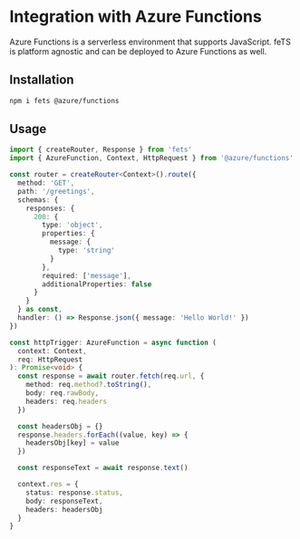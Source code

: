 # Integration with Azure Functions

Azure Functions is a serverless environment that supports JavaScript. feTS is platform agnostic and
can be deployed to Azure Functions as well.

## Installation

```sh npm2yarn
npm i fets @azure/functions
```

## Usage

```ts
import { createRouter, Response } from 'fets'
import { AzureFunction, Context, HttpRequest } from '@azure/functions'

const router = createRouter<Context>().route({
  method: 'GET',
  path: '/greetings',
  schemas: {
    responses: {
      200: {
        type: 'object',
        properties: {
          message: {
            type: 'string'
          }
        },
        required: ['message'],
        additionalProperties: false
      }
    }
  } as const,
  handler: () => Response.json({ message: 'Hello World!' })
})

const httpTrigger: AzureFunction = async function (
  context: Context,
  req: HttpRequest
): Promise<void> {
  const response = await router.fetch(req.url, {
    method: req.method?.toString(),
    body: req.rawBody,
    headers: req.headers
  })

  const headersObj = {}
  response.headers.forEach((value, key) => {
    headersObj[key] = value
  })

  const responseText = await response.text()

  context.res = {
    status: response.status,
    body: responseText,
    headers: headersObj
  }
}
```
